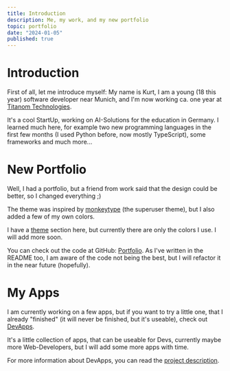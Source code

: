 ```yaml
---
title: Introduction
description: Me, my work, and my new portfolio
topic: portfolio
date: "2024-01-05"
published: true
---
```


# Introduction

First of all, let me introduce myself: My name is Kurt, 
I am a young (18 this year) software developer near Munich, 
and I'm now working ca. one year at [Titanom Technologies](https://titanom.com/).

It's a cool StartUp, working on AI-Solutions for the education in Germany. 
I learned much here, for example two new programming languages in the first few months
(I used Python before, now mostly TypeScript), some frameworks and much more...

# New Portfolio

Well, I had a portfolio, but a friend from work said that the design could be better, 
so I changed everything ;)

The theme was inspired by [monkeytype](https://monkeytype.com/) (the superuser theme), 
but I also added a few of my own colors.

I have a [theme](/theme) section here, but currently there are only the colors I use.
I will add more soon.

You can check out the code at GitHub: [Portfolio](https://github.com/kurtschambach/portfolio).
As I've written in the README too, I am aware of the code not being the best, but I will refactor it in the near future (hopefully).

# My Apps

I am currently working on a few apps, but if you want to try a little one, 
that I already "finished" (it will never be finished, but it's useable), 
check out [DevApps](https://dev-apps.vercel.app/).

It's a little collection of apps, that can be useable for Devs, 
currently maybe more Web-Developers, but I will add some more apps with time.

For more information about DevApps, you can read the [project description](/projects/dev-apps).